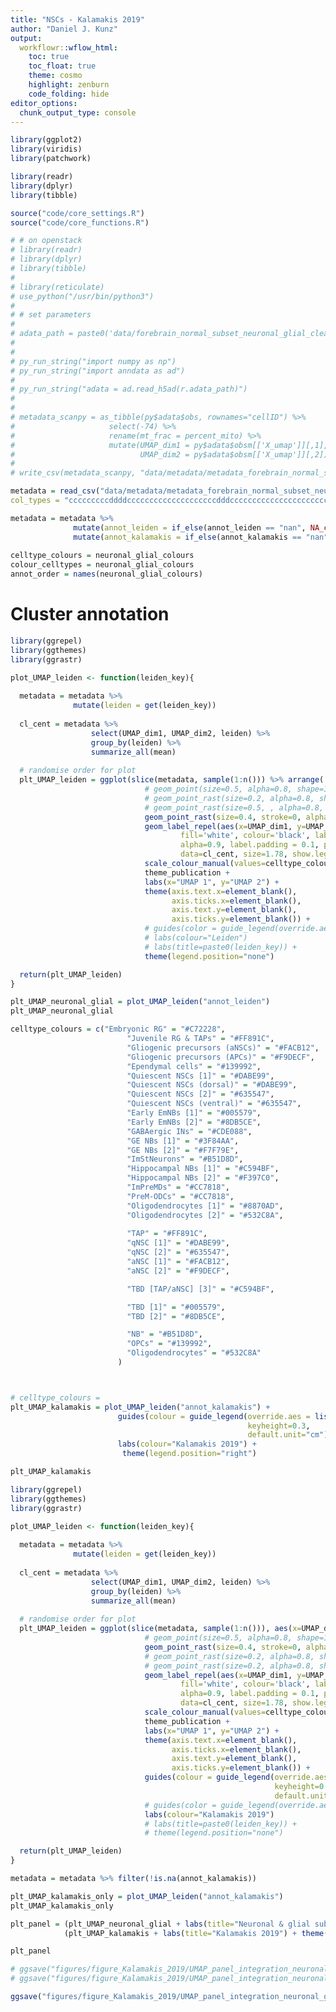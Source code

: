 ```yaml
---
title: "NSCs - Kalamakis 2019"
author: "Daniel J. Kunz"
output:
  workflowr::wflow_html:
    toc: true
    toc_float: true
    theme: cosmo
    highlight: zenburn
    code_folding: hide
editor_options:
  chunk_output_type: console
---
```




```r
library(ggplot2)
library(viridis)
library(patchwork)

library(readr)
library(dplyr)
library(tibble)
```



```r
source("code/core_settings.R")
source("code/core_functions.R")
```


```r
# # on openstack
# library(readr)
# library(dplyr)
# library(tibble)
# 
# library(reticulate)
# use_python("/usr/bin/python3")
# 
# # set parameters
# 
# adata_path = paste0('data/forebrain_normal_subset_neuronal_glial_cleaned_Kalamakis_integration_harmony.h5ad')
# 
# 
# py_run_string("import numpy as np")
# py_run_string("import anndata as ad")
# 
# py_run_string("adata = ad.read_h5ad(r.adata_path)")
# 
# 
# metadata_scanpy = as_tibble(py$adata$obs, rownames="cellID") %>%
#                     select(-74) %>%
#                     rename(mt_frac = percent_mito) %>%
#                     mutate(UMAP_dim1 = py$adata$obsm[['X_umap']][,1],
#                            UMAP_dim2 = py$adata$obsm[['X_umap']][,2])
# 
# write_csv(metadata_scanpy, "data/metadata/metadata_forebrain_normal_subset_neuronal_glial_cleaned_Kalamakis_integration_harmony.csv.gz")
```



```r
metadata = read_csv("data/metadata/metadata_forebrain_normal_subset_neuronal_glial_cleaned_Kalamakis_integration_harmony.csv.gz",
col_types = "cccccccccddddccccccccccccccccccccdddccccccccccccccccccccccccccccccccccccdcccccdddddddddccdd")

metadata = metadata %>%
              mutate(annot_leiden = if_else(annot_leiden == "nan", NA_character_, annot_leiden)) %>%
              mutate(annot_kalamakis = if_else(annot_kalamakis == "nan", NA_character_, annot_kalamakis))
              
celltype_colours = neuronal_glial_colours
colour_celltypes = neuronal_glial_colours
annot_order = names(neuronal_glial_colours)
```

# Cluster annotation


```r
library(ggrepel)
library(ggthemes)
library(ggrastr)

plot_UMAP_leiden <- function(leiden_key){
  
  metadata = metadata %>%
              mutate(leiden = get(leiden_key))
              
  cl_cent = metadata %>%
                  select(UMAP_dim1, UMAP_dim2, leiden) %>%
                  group_by(leiden) %>%
                  summarize_all(mean)
  
  # randomise order for plot
  plt_UMAP_leiden = ggplot(slice(metadata, sample(1:n())) %>% arrange(!is.na(leiden)), aes(x=UMAP_dim1, y=UMAP_dim2, colour=leiden)) +
                              # geom_point(size=0.5, alpha=0.8, shape=16) +
                              # geom_point_rast(size=0.2, alpha=0.8, shape=16, raster.dpi=300) +
                              # geom_point_rast(size=0.5, , alpha=0.8, shape=16, raster.dpi=600) +
                              geom_point_rast(size=0.4, stroke=0, alpha=0.8, shape=16, raster.dpi=600) +
                              geom_label_repel(aes(x=UMAP_dim1, y=UMAP_dim2, label=leiden),
                                      fill='white', colour='black', label.size=NA,
                                      alpha=0.9, label.padding = 0.1, point.padding = 0,
                                      data=cl_cent, size=1.78, show.legend=FALSE, inherit.aes=F) +
                              scale_colour_manual(values=celltype_colours, na.value="lightgrey") +
                              theme_publication +
                              labs(x="UMAP 1", y="UMAP 2") +
                              theme(axis.text.x=element_blank(),
                                    axis.ticks.x=element_blank(),
                                    axis.text.y=element_blank(),
                                    axis.ticks.y=element_blank()) +
                              # guides(color = guide_legend(override.aes = list(size=3))) +
                              # labs(colour="Leiden")
                              # labs(title=paste0(leiden_key)) +
                              theme(legend.position="none")

  return(plt_UMAP_leiden)
}
```

```r
plt_UMAP_neuronal_glial = plot_UMAP_leiden("annot_leiden")
plt_UMAP_neuronal_glial
```





```r
celltype_colours = c("Embryonic RG" = "#C72228",
                          "Juvenile RG & TAPs" = "#FF891C",
                          "Gliogenic precursors (aNSCs)" = "#FACB12",
                          "Gliogenic precursors (APCs)" = "#F9DECF",
                          "Ependymal cells" = "#139992",
                          "Quiescent NSCs [1]" = "#DABE99",
                          "Quiescent NSCs (dorsal)" = "#DABE99",
                          "Quiescent NSCs [2]" = "#635547",
                          "Quiescent NSCs (ventral)" = "#635547",
                          "Early EmNBs [1]" = "#005579",
                          "Early EmNBs [2]" = "#8DB5CE",
                          "GABAergic INs" = "#CDE088",
                          "GE NBs [1]" = "#3F84AA",
                          "GE NBs [2]" = "#F7F79E",
                          "ImStNeurons" = "#B51D8D",
                          "Hippocampal NBs [1]" = "#C594BF",
                          "Hippocampal NBs [2]" = "#F397C0",
                          "ImPreMDs" = "#CC7818",
                          "PreM-ODCs" = "#CC7818",
                          "Oligodendrocytes [1]" = "#8870AD",
                          "Oligodendrocytes [2]" = "#532C8A",
                          
                          "TAP" = "#FF891C",
                          "qNSC [1]" = "#DABE99",
                          "qNSC [2]" = "#635547",
                          "aNSC [1]" = "#FACB12",
                          "aNSC [2]" = "#F9DECF",

                          "TBD [TAP/aNSC] [3]" = "#C594BF",

                          "TBD [1]" = "#005579",
                          "TBD [2]" = "#8DB5CE",

                          "NB" = "#B51D8D",
                          "OPCs" = "#139992",
                          "Oligodendrocytes" = "#532C8A"
                        )



# celltype_colours = 
plt_UMAP_kalamakis = plot_UMAP_leiden("annot_kalamakis") +
                        guides(colour = guide_legend(override.aes = list(alpha=1, size=2),
                                                     keyheight=0.3,
                                                     default.unit="cm")) +
                        labs(colour="Kalamakis 2019") +
                         theme(legend.position="right")

plt_UMAP_kalamakis
```



```r
library(ggrepel)
library(ggthemes)
library(ggrastr)

plot_UMAP_leiden <- function(leiden_key){
  
  metadata = metadata %>%
              mutate(leiden = get(leiden_key))
              
  cl_cent = metadata %>%
                  select(UMAP_dim1, UMAP_dim2, leiden) %>%
                  group_by(leiden) %>%
                  summarize_all(mean)
  
  # randomise order for plot
  plt_UMAP_leiden = ggplot(slice(metadata, sample(1:n())), aes(x=UMAP_dim1, y=UMAP_dim2, colour=leiden)) +
                              # geom_point(size=0.5, alpha=0.8, shape=16) +
                              geom_point_rast(size=0.4, stroke=0, alpha=0.8, shape=16, raster.dpi=600) +
                              # geom_point_rast(size=0.2, alpha=0.8, shape=16, raster.dpi=300) +
                              # geom_point_rast(size=0.2, alpha=0.8, shape=16, raster.dpi=600) +
                              geom_label_repel(aes(x=UMAP_dim1, y=UMAP_dim2, label=leiden),
                                      fill='white', colour='black', label.size=NA,
                                      alpha=0.9, label.padding = 0.1, point.padding = 0,
                                      data=cl_cent, size=1.78, show.legend=FALSE, inherit.aes=F) +
                              scale_colour_manual(values=celltype_colours, na.value="grey") +
                              theme_publication +
                              labs(x="UMAP 1", y="UMAP 2") +
                              theme(axis.text.x=element_blank(),
                                    axis.ticks.x=element_blank(),
                                    axis.text.y=element_blank(),
                                    axis.ticks.y=element_blank()) +
                              guides(colour = guide_legend(override.aes = list(alpha=1, size=2),
                                                           keyheight=0.3,
                                                           default.unit="cm")) +
                              # guides(color = guide_legend(override.aes = list(size=3))) +
                              labs(colour="Kalamakis 2019")
                              # labs(title=paste0(leiden_key)) +
                              # theme(legend.position="none")

  return(plt_UMAP_leiden)
}
```




```r
metadata = metadata %>% filter(!is.na(annot_kalamakis))

plt_UMAP_kalamakis_only = plot_UMAP_leiden("annot_kalamakis")
plt_UMAP_kalamakis_only
```

```r
plt_panel = (plt_UMAP_neuronal_glial + labs(title="Neuronal & glial subset") + theme(plot.margin = margin(0.5, 0.5, 0.5, 0.5, unit="mm"))) +
            (plt_UMAP_kalamakis + labs(title="Kalamakis 2019") + theme(plot.margin = margin(0.5, 0.5, 0.5, 0.5, unit="mm")))

plt_panel

# ggsave("figures/figure_Kalamakis_2019/UMAP_panel_integration_neuronal_glial_Kalamakis_2019.pdf", plot=plt_panel + theme(plot.margin = margin(0.5, 0.5, 0.5, 0.5, unit="mm"), legend.margin=margin(0, 0, 0, -2, unit='mm')), height=7, width=18.3, units="cm")
# ggsave("figures/figure_Kalamakis_2019/UMAP_panel_integration_neuronal_glial_Kalamakis_2019.pdf", plot=plt_panel + theme(plot.margin = margin(0, 0, 0, 0, unit="mm"), legend.margin=margin(0, 0, 0, -2, unit='mm')), height=7, width=18.3, units="cm")

ggsave("figures/figure_Kalamakis_2019/UMAP_panel_integration_neuronal_glial_Kalamakis_2019.pdf", plot=plt_panel + theme(legend.margin=margin(0, 0, 0, -2, unit='mm')), height=7, width=18.3, units="cm")

```